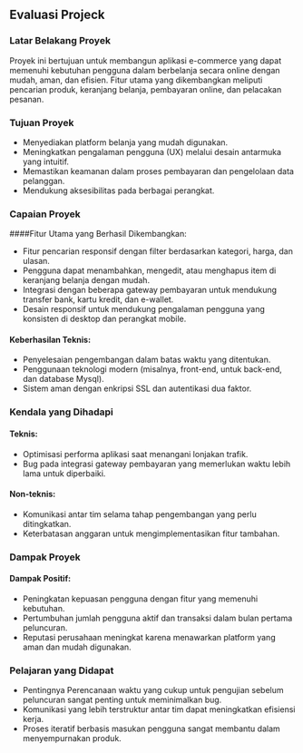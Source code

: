 ## Evaluasi Projeck

### Latar Belakang Proyek
Proyek ini bertujuan untuk membangun aplikasi e-commerce yang dapat memenuhi kebutuhan pengguna dalam berbelanja secara online dengan mudah, aman, dan efisien. Fitur utama yang dikembangkan meliputi pencarian produk, keranjang belanja, pembayaran online, dan pelacakan pesanan.

### Tujuan Proyek

- Menyediakan platform belanja yang mudah digunakan.
- Meningkatkan pengalaman pengguna (UX) melalui desain antarmuka yang intuitif.
- Memastikan keamanan dalam proses pembayaran dan pengelolaan data pelanggan.
- Mendukung aksesibilitas pada berbagai perangkat.

### Capaian Proyek

####Fitur Utama yang Berhasil Dikembangkan:

- Fitur pencarian responsif dengan filter berdasarkan kategori, harga, dan ulasan.
- Pengguna dapat menambahkan, mengedit, atau menghapus item di keranjang belanja dengan mudah.
- Integrasi dengan beberapa gateway pembayaran untuk mendukung transfer bank, kartu kredit, dan e-wallet.
- Desain responsif untuk mendukung pengalaman pengguna yang konsisten di desktop dan perangkat mobile.

#### Keberhasilan Teknis:

- Penyelesaian pengembangan dalam batas waktu yang ditentukan.
- Penggunaan teknologi modern (misalnya, front-end, untuk back-end, dan database Mysql).
- Sistem aman dengan enkripsi SSL dan autentikasi dua faktor.

### Kendala yang Dihadapi

#### Teknis:

- Optimisasi performa aplikasi saat menangani lonjakan trafik.
- Bug pada integrasi gateway pembayaran yang memerlukan waktu lebih lama untuk diperbaiki.

#### Non-teknis:

- Komunikasi antar tim selama tahap pengembangan yang perlu ditingkatkan.
- Keterbatasan anggaran untuk mengimplementasikan fitur tambahan.

### Dampak Proyek

#### Dampak Positif:

- Peningkatan kepuasan pengguna dengan fitur yang memenuhi kebutuhan.
- Pertumbuhan jumlah pengguna aktif dan transaksi dalam bulan pertama peluncuran.
- Reputasi perusahaan meningkat karena menawarkan platform yang aman dan mudah digunakan.

### Pelajaran yang Didapat

- Pentingnya Perencanaan waktu yang cukup untuk pengujian sebelum peluncuran sangat penting untuk meminimalkan bug.
- Komunikasi yang lebih terstruktur antar tim dapat meningkatkan efisiensi kerja.
- Proses iteratif berbasis masukan pengguna sangat membantu dalam menyempurnakan produk.

